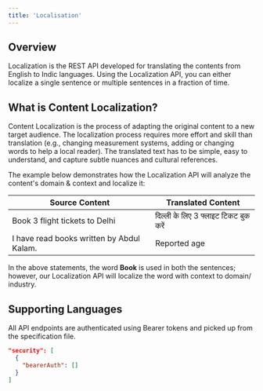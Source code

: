 ```yaml
---
title: 'Localisation'
---
```


## Overview

Localization is the REST API developed for translating the contents from English to Indic languages. Using the Localization API, you can either localize a single sentence or multiple sentences in a fraction of time.

## What is Content Localization?

Content Localization is the process of adapting the original content to a new target audience. The localization process requires more effort and skill than translation (e.g., changing measurement systems, adding or changing words to help a local reader). The translated text has to be simple, easy to understand, and capture subtle nuances and cultural references.

The example below demonstrates how the Localization API  will analyze the content's domain & context and localize it:

| Source Content | Translated Content                           |
| -------- | ------------------------------------- |
| Book 3 flight tickets to Delhi     | दिल्ली के लिए 3 फ्लाइट टिकट बुक करें                     |
| I have read books written by Abdul Kalam.      | Reported age                          |

In the above statements, the word <b>Book</b> is used in both the sentences; however, our Localization API will localize the word with context to domain/ industry.

## Supporting Languages

<CardGroup cols={4}>
  <Card title="1. Assamese" >
  </Card>
  <Card title="2. Bengali" >
  </Card>
  <Card title="3. English" >
  </Card>
  <Card title="4. Gujarati" >
  </Card>
  <Card title="5. Hindi" >
  </Card>
  <Card title="6. Kannada" >
  </Card>
  <Card title="7. Marathi" >
  </Card>
  <Card title="8. Malayalam" >
  </Card>
  <Card title="9. Odia" >
  </Card>
  <Card title="10. Punjabi" >
  </Card>
  <Card title="11. Tamil" >
  </Card>
  <Card title="12. Telugu" >
  </Card>
</CardGroup>

All API endpoints are authenticated using Bearer tokens and picked up from the specification file.

```json
"security": [
  {
    "bearerAuth": []
  }
]
```
